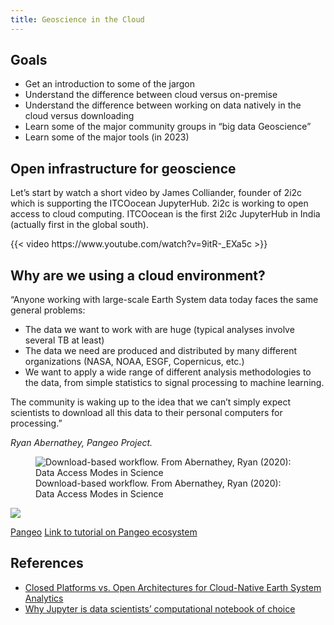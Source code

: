 ```yaml
---
title: Geoscience in the Cloud
---
```


::: {.callout-note icon=false}

## Goals

 * Get an introduction to some of the jargon
 * Understand the difference between cloud versus on-premise
 * Understand the difference between working on data natively in the cloud versus downloading
 * Learn some of the major community groups in "big data Geoscience"
 * Learn some of the major tools (in 2023)

:::

## Open infrastructure for geoscience

Let's start by watch a short video by James Colliander, founder of 2i2c which is supporting the ITCOocean JupyterHub. 2i2c is working to open access to cloud computing. ITCOocean is the first 2i2c JupyterHub in India (actually first in the global south).

{{< video https://www.youtube.com/watch?v=9itR-_EXa5c >}}

## Why are we using a cloud environment?

"Anyone working with large-scale Earth System data today faces the same general problems:

 * The data we want to work with are huge (typical analyses involve several TB at least)
 * The data we need are produced and distributed by many different organizations (NASA, NOAA, ESGF, Copernicus, etc.)
 * We want to apply a wide range of different analysis methodologies to the data, from simple statistics to signal processing to machine learning.

The community is waking up to the idea that we can’t simply expect scientists to download all this data to their personal computers for processing."

*Ryan Abernathey, Pangeo Project.*

![Download-based workflow. From Abernathey, Ryan (2020): Data Access Modes in Science](https://s3-eu-west-1.amazonaws.com/pfigshare-u-previews/22017009/preview.jpg)

![](https://training.galaxyproject.org/training-material/topics/climate/images/pangeo-ecosystem-2020.png)

[Pangeo](https://pangeo.io/index.html) [Link to tutorial on Pangeo ecosystem](https://training.galaxyproject.org/training-material/topics/climate/tutorials/pangeo-notebook/slides.html#1)

## References

* [Closed Platforms vs. Open Architectures for Cloud-Native Earth System Analytics](https://medium.com/pangeo/closed-platforms-vs-open-architectures-for-cloud-native-earth-system-analytics-1ad88708ebb6)
* [Why Jupyter is data scientists’ computational notebook of choice](https://www.nature.com/articles/d41586-018-07196-1)


